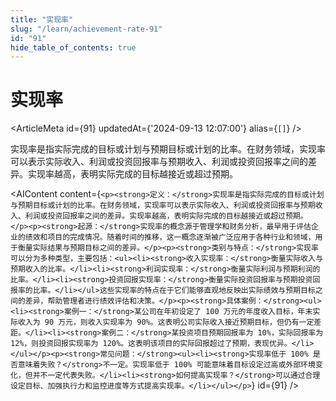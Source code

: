 ```yaml
---
title: "实现率"
slug: "/learn/achievement-rate-91"
id: "91"
hide_table_of_contents: true
---
```



# 实现率

<ArticleMeta id={91} updatedAt={'2024-09-13 12:07:00'} alias={`[]`} />
<div className='border-solid border-b border-t-0 my-4 border-[var(--ifm-color-gray-300)]' />

实现率是指实际完成的目标或计划与预期目标或计划的比率。在财务领域，实现率可以表示实际收入、利润或投资回报率与预期收入、利润或投资回报率之间的差异。实现率越高，表明实际完成的目标越接近或超过预期。

<AIContent content={`<p><strong>定义：</strong>实现率是指实际完成的目标或计划与预期目标或计划的比率。在财务领域，实现率可以表示实际收入、利润或投资回报率与预期收入、利润或投资回报率之间的差异。实现率越高，表明实际完成的目标越接近或超过预期。</p><p><strong>起源：</strong>实现率的概念源于管理学和财务分析，最早用于评估企业的绩效和项目的完成情况。随着时间的推移，这一概念逐渐被广泛应用于各种行业和领域，用于衡量实际结果与预期目标之间的差异。</p><p><strong>类别与特点：</strong>实现率可以分为多种类型，主要包括：<ul><li><strong>收入实现率：</strong>衡量实际收入与预期收入的比率。</li><li><strong>利润实现率：</strong>衡量实际利润与预期利润的比率。</li><li><strong>投资回报实现率：</strong>衡量实际投资回报率与预期投资回报率的比率。</li></ul>这些实现率的特点在于它们能够直观地反映出实际绩效与预期目标之间的差异，帮助管理者进行绩效评估和决策。</p><p><strong>具体案例：</strong><ul><li><strong>案例一：</strong>某公司在年初设定了 100 万元的年度收入目标，年末实际收入为 90 万元，则收入实现率为 90%。这表明公司实际收入接近预期目标，但仍有一定差距。</li><li><strong>案例二：</strong>某投资项目预期回报率为 10%，实际回报率为 12%，则投资回报实现率为 120%。这表明该项目的实际回报超过了预期，表现优异。</li></ul></p><p><strong>常见问题：</strong><ul><li><strong>实现率低于 100% 是否意味着失败？</strong>不一定。实现率低于 100% 可能意味着目标设定过高或外部环境变化，但并不一定代表失败。</li><li><strong>如何提高实现率？</strong>可以通过合理设定目标、加强执行力和监控进度等方式提高实现率。</li></ul></p>`} id={91} />
